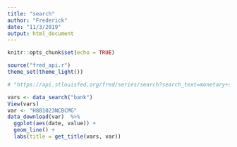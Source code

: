 ---
title: "search"
author: "Frederick"
date: "11/3/2019"
output: html_document
---

```{r setup, include=FALSE}
knitr::opts_chunk$set(echo = TRUE)
```

```{r}
source("fred_api.r")
theme_set(theme_light())
```



```{r}
# "https://api.stlouisfed.org/fred/series/search?search_text=monetary+service+index&api_key=abcdefghijklmnopqrstuvwxyz123456&file_type=json"

vars <- data_search("bank")
View(vars)
var <- "H8B1023NCBCMG"
data_download(var)  %>% 
  ggplot(aes(date, value)) +
  geom_line() + 
  labs(title = get_title(vars, var))
  
```

